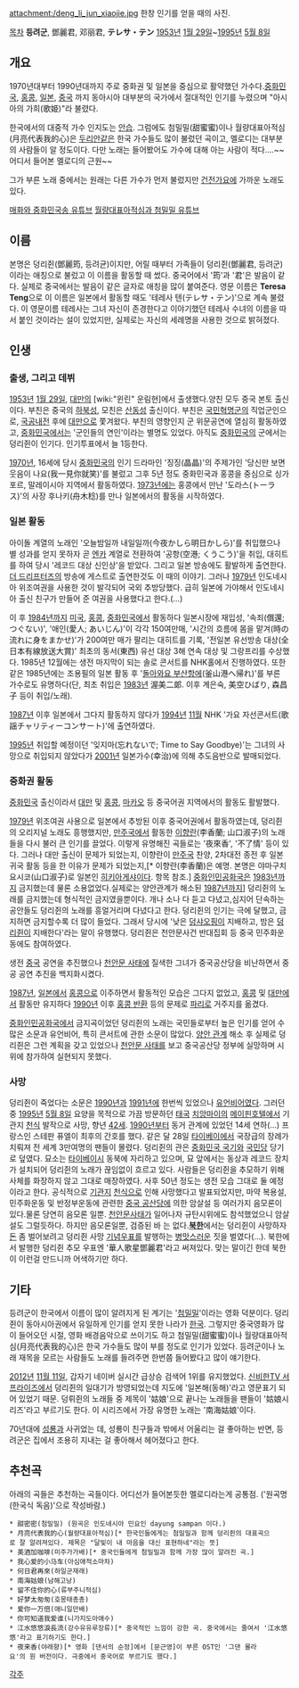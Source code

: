 attachment:/deng_li_jun_xiaojie.jpg
한창 인기를 얻을 때의 사진.

[[목차]]
'''등려군''', 鄧麗君, 邓丽君, '''テレサ・テン'''
[[1953년]] [[1월 29일]]~[[1995년]] [[5월 8일]]
== 개요 ==
1970년대부터 1990년대까지 주로 중화권 및 일본을 중심으로 활약했던 가수다.[[중화민국]], [[홍콩]], [[일본]], [[중국]] 까지 동아시아 대부분의 국가에서 절대적인 인기를 누렸으며 "아시아의 가희(歌姫)"라 불렸다.

한국에서의 대중적 가수 인지도는 [[안습]]. 그럼에도 첨밀밀(甜蜜蜜)이나 월량대표아적심(月亮代表我的心)은 [[두리안]]같은 한국 가수들도 많이 불렀던 곡이고, 멜로디는 대부분의 사람들이 알 정도이다. 다만 노래는 들어봤어도 가수에 대해 아는 사람이 적다....~~어디서 들어본 멜로디의 근원~~

그가 부른 노래 중에서는 원래는 다른 가수가 먼저 불렀지만 [[건전가요]]에 가까운 노래도 있다.

[http://www.youtube.com/watch?v=jnSS-3Z4D3k 매화와 중화민국송 유튜브]
[https://www.youtube.com/watch?v=JpcTrzNtjPo 월량대표아적심과 첨밀밀 유튜브]
== 이름 ==
본명은 덩리쥔(鄧麗筠, 등려균)이지만, 어릴 때부터 가족들이 덩리쥔(鄧麗君, 등려군)이라는 애칭으로 불렀고 이 이름을 활동할 때 썼다. 중국어에서 '筠'과 '君'은 발음이 같다. 실제로 중국에서는 발음이 같은 글자로 애칭을 많이 붙여준다. 영문 이름은 '''Teresa Teng'''으로 이 이름은 일본에서 활동할 때도 '테레사 텐(テレサ・テン)'으로 계속 불렸다. 이 영문이름 테레사는 그녀 자신이 존경한다고 이야기했던 테레사 수녀의 이름을 따서 붙인 것이라는 설이 있었지만, 실제로는 자신의 세례명을 사용한 것으로 밝혀졌다.
== 인생 ==
=== 출생, 그리고 데뷔 ===
[[1953년]] [[1월 29일]], [[대만]]의 [wiki:"윈린" 운림현]에서 출생했다.양친 모두 중국 본토 출신이다. 부친은 중국의 [[하북성]], 모친은 [[산동성]] 출신이다. 부친은 [[국민혁명군]]의 직업군인으로, [[국공내전]] 후에 [[대만]]으로 쫓겨왔다. 부친의 영향인지 군 위문공연에 열심히 활동하였고, [[중화민국]]에서는 '군인들의 연인'이라는 별명도 있었다. 아직도 [[중화민국]]의 군에서는 덩리쥔이 인기다. 인기투표에서 늘 1등한다.

[[1970년]], 16세에 당시 [[중화민국]]의 인기 드라마인 '징징(晶晶)'의 주제가인 '당신만 보면 웃음이 나요(我一見你就笑)'를 불렀고 그후 5년 정도 중화민국과 홍콩을 중심으로 싱가포르, 말레이시아 지역에서 활동하였다. [[1973년]]에는 홍콩에서 만난 '도라스(トーラス)'의 사장 후나키(舟木稔)를 만나 일본에서의 활동을 시작하였다.
=== 일본 활동 ===
아이돌 계열의 노래인 '오늘밤일까 내일일까(今夜かしら明日かしら)'를 취입했으나 별 성과를 얻지 못하자 곧 [[엔카]] 계열로 전환하여 '공항(空港; くうこう)'을 취입, 대히트를 하여 당시 '레코드 대상 신인상'을 받았다. 그리고 일본 방송에도 활발하게 출연한다. [[더 드리프터즈]]의 방송에 게스트로 출연한것도 이 때의 이야기. 그러나 [[1979년]] 인도네시아 위조여권을 사용한 것이 발각되어 국외 추방당했다. 급히 일본에 가야해서 인도네시아 출신 친구가 만들어 준 여권을 사용했다고 한다.(...)

이 후 [[1984년]]까지 [[미국]], [[홍콩]], [[중화민국]]에서 활동하다 일본시장에 재입성, '속죄(償還; つぐない)', '애인(愛人; あいじん)'이 각각 150여만매, '시간의 흐름에 몸을 맡겨(時の流れに身をまかせ)'가 200여만 매가 팔리는 대히트를 기록, '전일본 유선방송 대상(全日本有線放送大賞)' 최초의 동서(東西) 유선 대상 3해 연속 대상 및 그랑프리를 수상했다. 1985년 12월에는 생전 마지막이 되는 솔로 콘서트를 NHK홀에서 진행하였다. 또한 같은 1985년에는 조용필의 일본 활동 후 '[[돌아와요 부산항에]](釜山港へ帰れ)'를 부른 가수로도 유명하다(단, 최초 취입은 [[1983년]] 渥美二郞. 이후 계은숙, 美空ひばり, 森昌子 등이 취입/노래).

[[1987년]] 이후 일본에서 그다지 활동하지 않다가 [[1994년]] [[11월]] NHK '가요 자선콘서트(歌謡チャリティーコンサート)'에 출연하였다.

[[1995년]] 취입할 예정이던 '잊지마(忘れないで; Time to Say Goodbye)'는 그녀의 사망으로 취입되지 않았다가 [[2001년]] 일본가수(幸治)에 의해 추도음반으로 발매되었다.
=== 중화권 활동 ===
[[중화민국]] 출신이라서 [[대만]] 및 [[홍콩]], [[마카오]] 등 중국어권 지역에서의 활동도 활발했다.

[[1979년]] 위조여권 사용으로 일본에서 추방된 이후 중국어권에서 활동하였는데, 덩리쥔의 오리지널 노래도 흥행했지만, [[만주국]]에서 활동한 [[이향란]](李香蘭; 山口淑子)의 노래들을 다시 불러 큰 인기를 끌었다. 이렇게 유명해진 곡들로는 '夜來香', '不了情' 등이 있다. 그러나 대만 출신이 문제가 되었는지, 이향란이 [[만주국]] 찬양, 2차대전 종전 후 일본 귀국 활동 등을 한 이유가 문제가 되었는지,[* 이향란(李香蘭)은 예명. 본명은 야마구치 요시코(山口淑子)로 일본인 [[히키아게샤]]이다. 항목 참조.] [[중화인민공화국]]은 [[1983년]]까지 금지했는데 물론 소용없었다.실제로는 양안관계가 해소된 [[1987년]]까지] 덩리쥔의 노래를 금지했는데 형식적인 금지였을뿐이다. 개나 소나 다 듣고 다녔고,심지어 단속하는 공안들도 덩리쥔의 노래를 흥얼거리며 다녔다고 한다. 덩리쥔의 인기는 극에 달했고, 금지하면 금지할수록 더 많이 들었다. 그래서 당시에 '낮은 [[덩샤오핑]]이 지배하고, 밤은 [[덩리쥔]]이 지배한다'라는 말이 유행했다. 덩리쥔은 천안문사건 반대집회 등 중국 민주화운동에도 참여하였다.

생전 [[중국]] 공연을 추진했으나 [[천안문 사태]]에 질색한 그녀가 중국공산당을 비난하면서 중공 공연 추진을 백지화시켰다.

[[1987년]], [[일본]]에서 [[홍콩]]으로 이주하면서 활동적인 모습은 그다지 없었고, [[홍콩]] 및 [[대만]]에서 활동만 유지하다 [[1990년]] 이후 [[홍콩 반환]] 등의 문제로 [[파리]]로 거주지를 옮겼다.

[[중화인민공화국]]에서 금지곡이었던 덩리쥔의 노래는 국민들로부터 높은 인기를 얻어 수많은 소문과 유언비어, 특히 콘서트에 관한 소문이 많았다. [[양안 관계]] 해소 후 실제로 덩리쥔은 그런 계획을 갖고 있었으나 [[천안문 사태]]를 보고 중국공산당 정부에 실망하며 시위에 참가하여 실현되지 못했다.
=== 사망 ===
덩리쥔이 죽었다는 소문은 [[1990년]]과 [[1991년]]에 한번씩 있었으나 [[유언비어]]였다. 그러던 중 [[1995년]] [[5월 8일]] 요양을 목적으로 가끔 방문하던 [[태국]] [[치앙마이]]의 [[메이핀호텔]]에서 기관지 [[천식]] 발작으로 사망, 향년 [[42세]]. [[1990년]]부터 동거 관계에 있었던 14세 연하(...) 프랑스인 스테판 퓨엘이 최후의 간호를 했다. 같은 달 28일 [[타이베이]]에서 국장급의 장례가 치뤄져 전 세계 3만여명의 팬들이 몰렸다. 덩리쥔의 관은 [[중화민국 국기]]와 [[국민당]] 당기로 덮였다. 묘소는 [[타이베이]]시 동북에 자리하고 있으며, 묘 앞에서는 동상과 레코드 장치가 설치되어 덩리쥔의 노래가 끊임없이 흐르고 있다. 사람들은 덩리쥔을 추모하기 위해 사체를 화장하지 않고 그대로 매장하였다. 사후 50년 정도는 생전 모습 그대로 둘 예정이라고 한다. 공식적으로 [[기관지]] [[천식]]으로 인해 사망했다고 발표되었지만, 마약 복용설, 민주화운동 및 반정부운동에 관련한 [[중국 공산당]]에 의한 암살설 등 여러가지 음모론이 있다.물론 당연히 음모론 일뿐.  [[천안문사태]]가 일어나자 규탄시위에도 참석했었으니 암살설도 그럴듯하다. 하지만 음모론일뿐, 검증된 바 는 없다.'''[[북한]]'''에서는 덩리쥔이 사망하자 [[돈]] 좀 벌어보려고 덩리쥔 사망 [[기념우표]]를 발행하는 [[병맛]]스러운 짓을 벌였다(...). 북한에서 발행한 덩리쥔 추모 우표엔 '華人歌星鄧麗君'라고 써져있다. 맞는 말이긴 한데 북한이 이런걸 만드니까 어색하기만 하다.
== 기타 ==
등려군이 한국에서 이름이 많이 알려지게 된 계기는 '[[첨밀밀]]'이라는 영화 덕분이다. 덩리쥔이 동아시아권에서 유일하게 인기를 얻지 못한 나라가 [[한국]]. 그렇지만 중국영화가 많이 들어오던 시절, 영화 배경음악으로 쓰이기도 하고 첨밀밀(甜蜜蜜)이나 월량대표아적심(月亮代表我的心)은 한국 가수들도 많이 부를 정도로 인기가 있었다. 등려군이나 노래 재목을 모르는 사람들도 노래를 들려주면 한번쯤 들어봤다고 많이 얘기한다.

[[2012년]] [[11월 11일]], 갑자기 네이버 실시간 급상승 검색어 1위를 유지했었다.  [[신비한TV 서프라이즈]]에서 덩리쥔의 일대기가 방영되었는데 지도에 '일본해(동해)'라고 영문표기 되어 있었기 때문. 덩뤼쥔의 노래들 중 제목이 '姑娘'으로 끝나는 노래들을 팬들이 '姑娘시리즈'라고 부르기도 한다. 이 시리즈에서 가장 유명한 노래는 '南海姑娘'이다.

70년대에 [[성룡]]과 사귀었는 데, 성룡이 친구들과 밖에서 어울리는 걸 좋아하는 반면, 등려군은 집에서 조용히 지내는 걸 좋아해서 헤어졌다고 한다.
== 추천곡 ==
아래의 곡들은 추천하는 곡들이다. 어디선가 들어본듯한 멜로디라는게 공통점. 
('원곡명(한국식 독음)'으로 작성바람.)
 * 甜密密(첨밀밀) (원곡은 인도네시아 민요인 dayung sampan 이다.)
 * 月亮代表我的心(월량대표아적심)[* 한국인들에게는 첨밀밀과 함께 덩리쥔의 대표곡으로 잘 알려져있다. 제목은 "달빛이 내 마음을 대신 표현하네"라는 뜻]
 * 美酒加咖啡(미주가가배)[* 중국인들에게 첨밀밀과 함께 가장 많이 알려진 곡.]
 * 我心爱的小马车(아심애적소마차)
 * 何日君再來(하일군재래)
 * 南海姑娘(남해고낭)
 * 留不住你的心(류부주니적심)
 * 好梦太匆匆(호몽태총총) 
 * 爱你一万倍(애니일만배)
 * 你可知道我爱谁(니가지도아애수)
 * 江水悠悠淚長流(강수유유루장류)[* 중국적인 느낌이 강한 곡. 중국에서는 줄여서 '江水悠悠'라고 표기하기도 한다.]
 * 夜来香(야래향)[* 영화 [댄서의 순정]에서 [문근영]이 부른 OST인 '그댄 몰라요'의 원 버전이다. 극중에서 중국어로 부르기도 했다.]
[[각주]]
